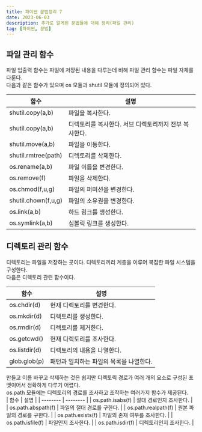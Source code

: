 ```yaml
---
title: 파이썬 문법정리 7
date: 2023-06-03
description: 추가로 알게된 문법들에 대해 정리(파일 관리)
tag: [파이썬, 문법]
---  
```


## 파일 관리 함수  
파일 입출력 함수는 파일에 저장된 내용을 다루는데 비해 파일 관리 함수는 파일 자체를 다룬다.  
다음과 같은 함수가 있으며 os 모듈과 shutil 모듈에 정의되어 있다.  

| 함수 | 설명 |
| -------- | -------- |
| shutil.copy(a,b)   | 파일을 복사한다.   |
| shutil.copy(a,b)   | 디렉토리를 복사한다. 서브 디렉토리까지 전부 복사한다.   |
| shutil.move(a,b)   | 파일을 이동한다.   |
| shutil.rmtree(path)  | 디렉토리를 삭제한다.   |
| os.rename(a,b)   | 파일 이름을 변경한다.   |
| os.remove(f)   | 파일을 삭제한다.   |
| os.chmod(f,u,g)   | 파일의 퍼미션을 변경한다.  |
| shutil.chown(f,u,g)   | 파일의 소유권을 변경한다.   |
| os.link(a,b)   | 하드 링크를 생성한다.  |
| os.symlink(a,b)   | 심볼릭 링크를 생성한다.   |  

## 디렉토리 관리 함수  
디렉토리는 파일을 저장하는 곳이다. 디렉토리끼리 계층을 이루어 복잡한 파일 시스템을 구성한다.  
다음은 디렉토리 관련 함수이다.  

| 함수 | 설명 |
| -------- | -------- |
| os.chdir(d)   | 현재 디렉토리를 변경한다.   |
| os.mkdir(d)   | 디렉토리를 생성한다.   |
| os.rmdir(d)   | 디렉토리를 제거한다.   |
| os.getcwd()   | 현재 디렉토리를 조사한다.   |
| os.listdir(d)   | 디렉토리의 내용을 나열한다.   |
| glob.glob(p)   | 패턴과 일치하는 파일의 목록을 나열한다.   |  

만들고 이름 바꾸고 삭제하는 것은 쉽지만 디렉토릭 경로가 여러 개의 요소로 구성된 포맷이어서 정확하게 다루기 어렵다.  
os.path 모듈에는 디렉토리의 경로를 조사하고 조작하는 여러가지 함수가 제공된다.  
| 함수 | 설명 |
| -------- | -------- |
| os.path.isabs(f)   | 절대 경로인지 조사한다.   |
| os.path.abspath(f)   | 파일의 절대 경로를 구한다.   |
| os.path.realpath(f)   | 원본 파일의 경로를 구한다.   |
| os.path.exists(f)   | 파일의 존재 여부를 조사한다.   |
| os.path.isfile(f)   | 파일인지 조사한다.   |
| os.path.isdir(f)   | 디렉토리인지 조사한다.   |  
